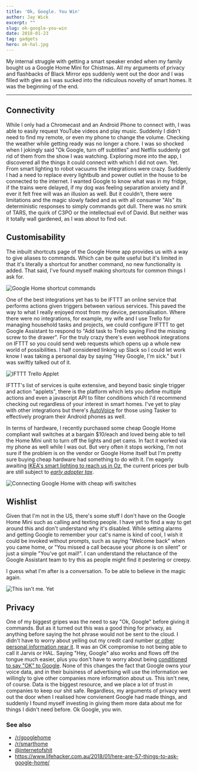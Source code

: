 ```yaml
---
title: 'Ok, Google. You Win'
author: Jay Wick
excerpt: ""
slug: ok-google-you-win
date: 2018-01-23
tag: gadgets
hero: ok-hal.jpg
---
```


My internal struggle with getting a smart speaker ended when my family bought us a Google Home Mini for Chistmas. All my arguments of privacy and flashbacks of Black Mirror eps suddenly went out the door and I was filled with glee as I was sucked into the ridiculous novelty of smart homes. It was the beginning of the end.

****

## Connectivity

While I only had a Chromecast and an Android Phone to connect with, I was able to easily request YouTube videos and play music. Suddenly I didn't need to find my remote, or even my phone to change the volume. Checking the weather while getting ready was no longer a chore. I was so shocked when I jokingly said "Ok Google, turn off subtitles" and Netflix suddenly got rid of them from the show I was watching. Exploring more into the app, I discovered all the things it could connect with which I did not own. Yet. From smart lighting to robot vacuums the integrations were crazy. Suddenly I had a need to replace every lightbulb and power outlet in the house to be connected to the internet. I wanted Google to know what was in my fridge, if the trains were delayed, if my dog was feeling separation anxiety and if ever it felt free will was an illusion as well. But it couldn't, there were limitations and the magic slowly faded and as with all consumer "AIs" its deterministic responses to simply commands got dull. There was no smirk of TARS, the quirk of C3PO or the intellectual evil of David. But neither was it totally wall gardened, as I was about to find out.



## Customisability 

The inbuilt shortcuts page of the Google Home app provides us with a way to give aliases to commands. Which can be quite useful but it's limited in that it's literally a shortcut for another command, no new functionality is added. That said, I've found myself making shortcuts for common things I ask for.

![Google Home shortcut commands](./shortcuts.jpg "Google Home shortcut commands")



One of the best integrations yet has to be IFTTT an online service that performs actions given triggers between various services. This paved the way to what I really enjoyed most from my device, personalisation. Where there were no integrations, for example, my wife and I use Trello for managing household tasks and projects, we could configure IFTTT to get Google Assistant to respond to "Add task to Trello saying Find the missing screw to the drawer". For the truly crazy there's even webhook integrations on IFTTT so you could send web requests which opens up a whole new world of possibilities. I half considered linking up Slack so I could let work know I was taking a personal day by saying "Hey Google, I'm sick." but I was swiftly talked out of it.

![IFTTT Trello Applet](./ifttt.png "IFTTT Trello Applet")


IFTTT's list of services is quite extensive, and beyond basic single trigger and action "applets", there is the platform which lets you define multiple actions and even a javascript API to filter conditions which I'd recommend checking out regardless of your interest in smart homes. I've yet to play with other integrations but there's [AutoVoice](https://www.xda-developers.com/unlocking-the-true-power-of-google-home-with-autovoice/) for those using Tasker to effectively program their Android phones as well.

In terms of hardware, I recently purchased some cheap Google Home compliant wall switches at a bargain $10/each and loved being able to tell the Home Mini unit to turn off the lights and pet cams. In fact it worked via my phone as well while I was out. But very often it stops working, I'm not sure if the problem is on the vendor or Google Home itself but I'm pretty sure buying cheap hardware had something to do with it. I'm eagerly awaiting [IKEA's smart lighting to reach us in Oz](https://www.lifehacker.com.au/2017/03/ikea-launches-smart-lighting-in-australia/), the current prices per bulb are still subject to *[early adopter tax](https://www.cbsnews.com/news/the-early-adopters-gamble/)*.

![Connecting Google Home with cheap wifi switches](./compared.jpg "Connecting Google Home with cheap wifi switches")



## Wishlist

Given that I'm not in the US, there's some stuff I don't have on the Google Home Mini such as calling and texting people. I have yet to find a way to get around this and don't understand why it's disabled. While setting alarms and getting Google to remember your cat's name is kind of cool, I wish it could be invoked without prompts, such as saying "Welcome back" when you came home, or "You missed a call because your phone is on silent" or just a simple "You've got mail!". I can understand the reluctance of the Google Assistant team to try this as people might find it pestering or creepy.

I guess what I'm after is a conversation. To be able to believe in the magic again.

![This isn't me. Yet](./not-me-yet.gif "This isn't me. Yet")

## Privacy

One of my biggest gripes was the need to say "Ok, Google" before giving it commands. But as it turned out this was a good thing for privacy, as anything before saying the hot phrase would not be sent to the cloud. I didn't have to worry about yelling out my credit card number [or other personal information near it](https://twitter.com/xor/status/564356757007261696). It was an OK compromise to not being able to call it Jarvis or HAL. Saying "Hey, Google" also works and flows off the tongue much easier, plus you don't have to worry about being [conditioned to say "OK" to Google](https://www.reddit.com/r/google/comments/41q5vz/does_anyone_else_want_to_change_ok_google_to/cz4x0vd/). None of this changes the fact that Google owns your voice data, and in their buisiness of advertising will use the information we willingly to give other companies more information about us. This isn't new, of course. Data is the biggest resource, and we place a lot of trust in companies to keep our shit safe. Regardless, my arguments of privacy went out the door when I realised how convienent Google had made things, and suddenly I found myself investing in giving them more data about me for things I didn't need before. Ok Google, you win.



### See also

* [/r/googlehome](https://www.reddit.com/r/googlehome/)
* [/r/smarthome](https://reddit.com/smarthome)
* [@internetofshit](https://twitter.com/internetofshit?)
* https://www.lifehacker.com.au/2018/01/here-are-57-things-to-ask-google-home/